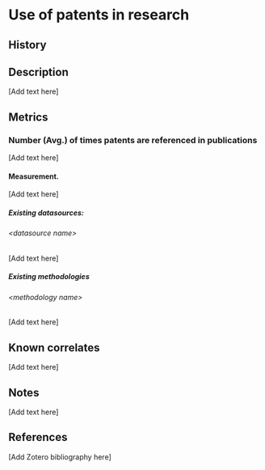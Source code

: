 # Use of patents in research {#use-of-patents-in-research .unnumbered}
::: {}

## History
:::
## Description

\[Add text here\]

## Metrics

### Number (Avg.) of times patents are referenced in publications

\[Add text here\]

#### Measurement.

\[Add text here\]

##### Existing datasources:

###### &lt;datasource name&gt;

\[Add text here\]

##### Existing methodologies

###### &lt;methodology name&gt;

\[Add text here\]

## Known correlates

\[Add text here\]

## Notes

\[Add text here\]

## References

\[Add Zotero bibliography here\]
